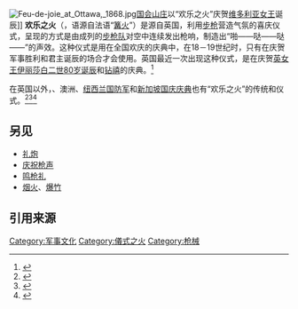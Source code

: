 {{otheruses|other=[[路易·阿拉贡|路易·阿拉贡]]的作品|欢乐之火 (诗集)}}
[[File:Feu-de-joie_at_Ottawa,_1868.jpg|thumb]][[国会山庄_(渥太华)|国会山庄]]以“欢乐之火”庆贺[[维多利亚_(英国君主)|维多利亚女王]]诞辰]]
'''欢乐之火'''（{{lang-en|''Feu de joie''}}，语源自法语“[[篝火|篝火]]”）是源自英国，利用[[步枪|步枪]]营造气氛的喜庆仪式，呈现的方式是由成列的[[仪仗队|步枪队]]对空中连续发出枪响，制造出“啪——哒——哒——”的声效。这种仪式是用在全国欢庆的庆典中，在18－19世纪时，只有在庆贺军事胜利和君主诞辰的场合才会使用。英国最近一次出现这种仪式，是在庆贺[[英女王|英女王]][[伊丽莎白二世|伊丽莎白二世]][[英女王寿辰|80岁诞辰]]和[[伊丽莎白二世登基钻禧纪念|钻禧]]的庆典。<ref>{{cite news|title=Diamond Jubilee: Guide to the weekend of events|url=http://www.bbc.co.uk/news/uk-18147354|newspaper=BBC News|date=30 May 2012|quote=After arriving at Buckingham Palace, the Royal Family will appear on the balcony and watch an RAF flypast. Then, in the forecourt, The Queen's Guard will perform a '''Feu de Joie''' - a cascade of rifle fire interspersed by the National Anthem.|accessdate=2013-12-04|archive-date=2020-11-12|archive-url=https://web.archive.org/web/20201112012222/https://www.bbc.co.uk/news/uk-18147354|dead-url=no}}</ref> 

在英国以外，{{tsl|en|Royal Military College of Canada|加拿大皇家军事学院}}、澳洲{{tsl|en|Royal Military College, Duntroon|邓特伦皇家军事学院}}、[[纽西兰国防军|纽西兰国防军]]和[[新加坡国庆庆典|新加坡国庆庆典]]也有“欢乐之火”的传统和仪式。<ref>{{cite book|author=Edmund Burke|title=Ceremonial Traditions of the Australian Army|pages=37页|url=http://www.24rarassociation.com/customsandtraditions.pdf|deadurl=yes|archiveurl=https://web.archive.org/web/20150118163319/http://www.24rarassociation.com/customsandtraditions.pdf|archivedate=2015-01-18}}</ref><ref>{{cite web|title=New Zealand Militia firing a feu de joie during the 1901 royal tour, 1901|url=http://mp.natlib.govt.nz/detail/?id=8669&l=en|publisher=National Library of New Zealand|quote=New Zealand Militia in Auckland firing a '''feu de joie''' during the 1901 royal tour.|access-date=2013-12-04|archive-date=2016-03-04|archive-url=https://web.archive.org/web/20160304071908/http://mp.natlib.govt.nz/detail/?id=8669&l=en|dead-url=no}}</ref><ref>{{cite news|title=12 things to look forward to at this year’s National Day Parade|url=http://news.xin.msn.com/en/12-things-to-look-forward-to-at-this-year%E2%80%99s-national-day-parade-1?page=39|newspaper=MSN News|date=19 July 2013|quote='''FEU DE JOIE''' by the Guards of Honor continegents.}}{{deadlink}}</ref>

==另见==
* [[礼炮|礼炮]]
* [[庆祝枪声|庆祝枪声]]
* [[鸣枪礼|鸣枪礼]]
* [[烟火|烟火]]、[[爆竹|爆竹]]

==引用来源==
{{reflist}}

[[Category:军事文化|Category:军事文化]]
[[Category:儀式之火|Category:儀式之火]]
[[Category:枪械|Category:枪械]]
